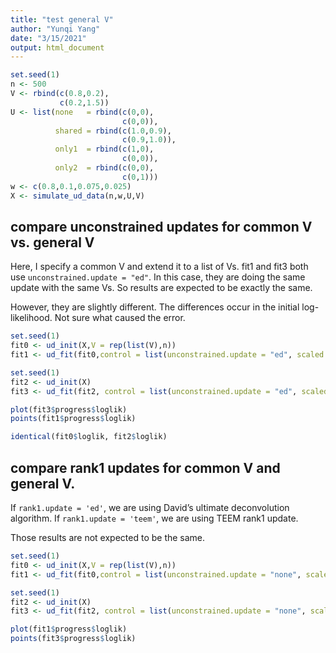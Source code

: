 ```yaml
---
title: "test general V"
author: "Yunqi Yang"
date: "3/15/2021"
output: html_document
---
```


```r

set.seed(1)
n <- 500
V <- rbind(c(0.8,0.2),
           c(0.2,1.5))
U <- list(none   = rbind(c(0,0),
                         c(0,0)),
          shared = rbind(c(1.0,0.9),
                         c(0.9,1.0)),
          only1  = rbind(c(1,0),
                         c(0,0)),
          only2  = rbind(c(0,0),
                         c(0,1)))
w <- c(0.8,0.1,0.075,0.025)
X <- simulate_ud_data(n,w,U,V)


```


## compare unconstrained updates for common V vs. general V

Here, I specify a common V and extend it to a list of Vs. fit1 and fit3 both use ``unconstrained.update = "ed"``. In this case, they are doing the same update with the same Vs. So results are expected to be exactly the same. 

However, they are slightly different. The differences occur in the initial log-likelihood. Not sure what caused the error. 

 
```r

set.seed(1)
fit0 <- ud_init(X,V = rep(list(V),n))
fit1 <- ud_fit(fit0,control = list(unconstrained.update = "ed", scaled.update = 'none', rank1.update = 'ed', minval = 0, maxiter = 10 ))

```

```r
set.seed(1)
fit2 <- ud_init(X)
fit3 <- ud_fit(fit2, control = list(unconstrained.update = "ed", scaled.update = 'none', rank1.update = 'none', resid.update = 'none', minval = 0, maxiter = 50 ))


```

```r

plot(fit3$progress$loglik)
points(fit1$progress$loglik)


```

```r

identical(fit0$loglik, fit2$loglik)

```



## compare rank1 updates for common V and general V.

If ``rank1.update = 'ed'``, we are using David's ultimate deconvolution algorithm.
If ``rank1.update = 'teem'``, we are using TEEM rank1 update. 

Those results are not expected to be the same. 
```r

set.seed(1)
fit0 <- ud_init(X,V = rep(list(V),n))
fit1 <- ud_fit(fit0,control = list(unconstrained.update = "none", scaled.update = 'none', rank1.update = 'teem', minval = 0, maxiter = 5000 ))

```


```r

set.seed(1)
fit2 <- ud_init(X)
fit3 <- ud_fit(fit2, control = list(unconstrained.update = "none", scaled.update = 'none', rank1.update = 'teem', resid.update = 'none', minval = 0, maxiter = 5000 ))

```

```r

plot(fit1$progress$loglik)
points(fit3$progress$loglik)

```




